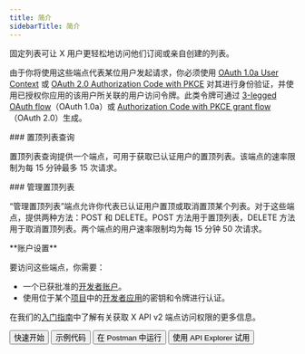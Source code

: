```yaml
---
title: 简介
sidebarTitle: 简介
---
```



固定列表可让 X 用户更轻松地访问他们订阅或亲自创建的列表。

由于你将使用这些端点代表某位用户发起请求，你必须使用 [OAuth 1.0a User Context](/zh/resources/fundamentals/authentication) 或 [OAuth 2.0 Authorization Code with PKCE](zh/resources/fundamentals/authentication#oauth-2-0-authorization-code-flow-with-pkce-2) 对其进行身份验证，并使用已授权你应用的该用户所关联的用户访问令牌。此类令牌可通过 [3-legged OAuth flow](/zh/resources/fundamentals/authentication#obtaining-access-tokens-using-3-legged-oauth-flow)（OAuth 1.0a）或 [Authorization Code with PKCE grant flow](/zh/resources/fundamentals/authentication#how-to-connect-to-endpoints-using-oauth-2-0-authorization-code-flow-with-pkce)（OAuth 2.0）生成。

<div id="pinned-list-lookup">
  ### 置顶列表查询
</div>

置顶列表查询提供一个端点，可用于获取已认证用户的置顶列表。该端点的速率限制为每 15 分钟最多 15 次请求。
 

<div id="manage-pinned-lists">
  ### 管理置顶列表
</div>

“管理置顶列表”端点允许你代表已认证用户置顶或取消置顶某个列表。对于这些端点，提供两种方法：POST 和 DELETE。POST 方法用于置顶列表，DELETE 方法用于取消置顶列表。两个端点的用户速率限制均为每 15 分钟 50 次请求。

<Note>
  **账户设置**

  要访问这些端点，你需要：

  - 一个已获批准的[开发者账户](https://developer.x.com/en/portal/petition/essential/basic-info)。
  - 使用位于某个[项目](/zh/resources/fundamentals/projects)中的[开发者应用](/zh/resources/fundamentals/developer-apps)的密钥和令牌进行认证。

  在我们的[入门指南](/zh/x-api/getting-started/getting-access)中了解有关获取 X API v2 端点访问权限的更多信息。
</Note>

<div className="flex space-x-2">
  <Button href="https://app.getpostman.com/run-collection/9956214-784efcda-ed4c-4491-a4c0-a26470a67400">
    快速开始
  </Button>

  <Button href="/zh/x-api/lists/pinned-lists/quickstart/overview">
    示例代码
  </Button>

  <Button href="https://app.getpostman.com/run-collection/9956214-784efcda-ed4c-4491-a4c0-a26470a67400">
    在 Postman 中运行
  </Button>

  <Button href="https://developer.x.com/apitools/api?endpoint=/2/users/%7Bid%7D/pinned_lists&method=get">
    使用 API Explorer 试用
  </Button>
</div>